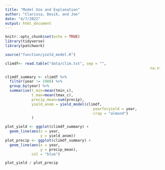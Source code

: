 ```yaml
---
title: "Model Use and Explanation"
author: "Clarissa, Desik, and Joe"
date: "4/7/2022"
output: html_document
---
```


```r
knitr::opts_chunk$set(echo = TRUE)
library(tidyverse)
library(patchwork)

source("function/yield_model.R")
```


```r
climdf<- read.table("data/clim.txt", sep = "",
                                                                  na.strings ="", stringsAsFactors= F)
```


```r
climdf_summary <- climdf %>% 
  filter(year != 1988) %>% 
  group_by(year) %>% 
  summarise(t_min=mean(tmin_c),
            t_max=mean(tmax_c),
            precip_mean=sum(precip),
            yield_anom = yield_model(climdf,
                                        yearforyield = year,
                                        crop = "almond")
            )
```

```r
plot_yield <- ggplot(climdf_summary) +
  geom_line(aes(x = year,
                y = yield_anom))
plot_precip <- ggplot(climdf_summary) +
  geom_line(aes(x = year,
                y = precip_mean),
            col = "blue")

plot_yield / plot_precip
```




